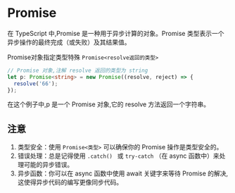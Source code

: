 # Promise

在 TypeScript 中,Promise 是一种用于异步计算的对象。Promise 类型表示一个异步操作的最终完成（或失败）及其结果值。

Promise对象指定类型特殊 `Promise<resolve返回的类型>`

```ts
// Promise 对象,注解 resolve 返回的类型为 string
let p: Promise<string> = new Promise((resolve, reject) => {
  resolve('66');
});
```

在这个例子中,p 是一个 Promise 对象,它的 resolve 方法返回一个字符串。



## 注意

1. 类型安全：使用 `Promise<类型>` 可以确保你的 Promise 操作是类型安全的。
2. 错误处理：总是记得使用 `.catch() ` 或 `try-catch` （在 async 函数中）来处理可能的异步错误。
3. 异步函数：你可以在 async 函数中使用 await 关键字来等待 Promise 的解决,这使得异步代码的编写更像同步代码。
